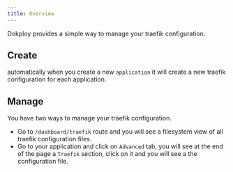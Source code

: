 ```yaml
---
title: Overview
---
```


Dokploy provides a simple way to manage your traefik configuration.

## Create

automatically when you create a new `application` it will create a new traefik configuration for each application.

## Manage

You have two ways to manage your traefik configuration.

- Go to `/dashboard/traefik` route and you will see a filesystem view of all traefik configuration files.
- Go to your application and click on `Advanced` tab, you will see at the end of the page a `Traefik` section, click on it and you will see a the configuration file.


